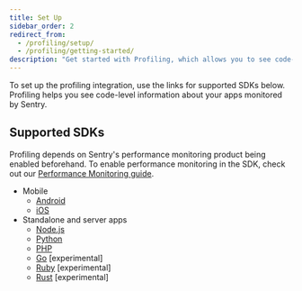 ```yaml
---
title: Set Up
sidebar_order: 2
redirect_from:
  - /profiling/setup/
  - /profiling/getting-started/
description: "Get started with Profiling, which allows you to see code-level profiling information for your Sentry apps."
---
```


To set up the profiling integration, use the links for supported SDKs below. Profiling helps you see code-level information about your apps monitored by Sentry.

## Supported SDKs

<Alert>

Profiling depends on Sentry's performance monitoring product being enabled beforehand. To enable performance monitoring in the SDK, check out our [Performance Monitoring guide](/product/performance/getting-started/).

</Alert>

- Mobile
  - [Android](/platforms/android/profiling/)
  - [iOS](/platforms/apple/guides/ios/profiling/)
- Standalone and server apps
  - [Node.js](/platforms/node/profiling/)
  - [Python](/platforms/python/profiling/)
  - [PHP](/platforms/php/profiling/)
  - [Go](/platforms/go/profiling/) [experimental]
  - [Ruby](/platforms/ruby/profiling/) [experimental]
  - [Rust](/platforms/rust/profiling) [experimental]
